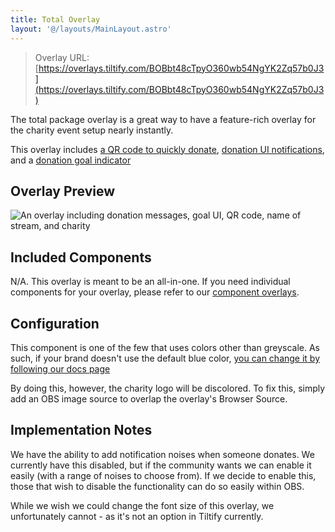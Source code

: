 ```yaml
---
title: Total Overlay
layout: '@/layouts/MainLayout.astro'
---
```



> Overlay URL: [https://overlays.tiltify.com/BOBbt48cTpyO360wb54NgYK2Zq57b0J3](https://overlays.tiltify.com/BOBbt48cTpyO360wb54NgYK2Zq57b0J3)

The total package overlay is a great way to have a feature-rich overlay for the charity event setup nearly instantly.

This overlay includes [a QR code to quickly donate](/en/streamer-setup/overlays/presets/qr-code/), [donation UI notifications](/en/streamer-setup/overlays/presets/events/),
and a [donation goal indicator](/en/streamer-setup/overlays/presets/goals/)

## Overlay Preview

<img src={total_overlay_preview} alt="An overlay including donation messages, goal UI, QR code, name of stream, and charity"/>

## Included Components

N/A. This overlay is meant to be an all-in-one. If you need individual components for your overlay, please refer to our
[component overlays](/en/streamer-setup/overlays/).

## Configuration

This component is one of the few that uses colors other than greyscale. As such, if your brand doesn't use the default blue color, [you can change it by following our docs page](/en/streamer-setup/overlays/colors/)

By doing this, however, the charity logo will be discolored. To fix this, simply add an OBS image source to overlap
the overlay's Browser Source.

## Implementation Notes

We have the ability to add notification noises when someone donates. We currently have this disabled, but if
the community wants we can enable it easily (with a range of noises to choose from). If we decide to enable this,
those that wish to disable the functionality can do so easily within OBS.

While we wish we could change the font size of this overlay, we unfortunately cannot - as it's not an option in
Tiltify currently.
